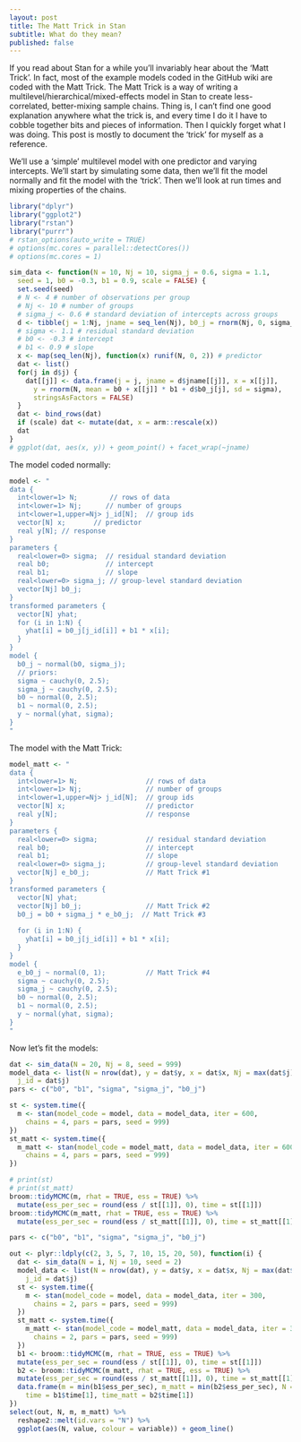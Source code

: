 ```yaml
---
layout: post
title: The Matt Trick in Stan
subtitle: What do they mean?
published: false
---
```


If you read about Stan for a while you'll invariably hear about the 'Matt Trick'. In fact, most of the example models coded in the GitHub wiki are coded with the Matt Trick. The Matt Trick is a way of writing a multilevel/hierarchical/mixed-effects model in Stan to create less-correlated, better-mixing sample chains. Thing is, I can't find one good explanation anywhere what the trick is, and every time I do it I have to cobble together bits and pieces of information. Then I quickly forget what I was doing. This post is mostly to document the 'trick' for myself as a reference.

We'll use a 'simple' multilevel model with one predictor and varying intercepts. We'll start by simulating some data, then we'll fit the model normally and fit the model with the 'trick'. Then we'll look at run times and mixing properties of the chains.

```r
library("dplyr")
library("ggplot2")
library("rstan")
library("purrr")
# rstan_options(auto_write = TRUE)
# options(mc.cores = parallel::detectCores())
# options(mc.cores = 1)

sim_data <- function(N = 10, Nj = 10, sigma_j = 0.6, sigma = 1.1, 
  seed = 1, b0 = -0.3, b1 = 0.9, scale = FALSE) {
  set.seed(seed)
  # N <- 4 # number of observations per group
  # Nj <- 10 # number of groups
  # sigma_j <- 0.6 # standard deviation of intercepts across groups
  d <- tibble(j = 1:Nj, jname = seq_len(Nj), b0_j = rnorm(Nj, 0, sigma_j))
  # sigma <- 1.1 # residual standard deviation
  # b0 <- -0.3 # intercept
  # b1 <- 0.9 # slope
  x <- map(seq_len(Nj), function(x) runif(N, 0, 2)) # predictor
  dat <- list()
  for(j in d$j) {
    dat[[j]] <- data.frame(j = j, jname = d$jname[[j]], x = x[[j]],
      y = rnorm(N, mean = b0 + x[[j]] * b1 + d$b0_j[j], sd = sigma), 
      stringsAsFactors = FALSE)
  }
  dat <- bind_rows(dat)
  if (scale) dat <- mutate(dat, x = arm::rescale(x))
  dat
}
# ggplot(dat, aes(x, y)) + geom_point() + facet_wrap(~jname)
```

The model coded normally:

```r
model <- "
data {
  int<lower=1> N;        // rows of data
  int<lower=1> Nj;      // number of groups
  int<lower=1,upper=Nj> j_id[N];  // group ids
  vector[N] x;       // predictor
  real y[N]; // response
}
parameters {
  real<lower=0> sigma;  // residual standard deviation
  real b0;              // intercept
  real b1;              // slope
  real<lower=0> sigma_j; // group-level standard deviation
  vector[Nj] b0_j;
}
transformed parameters {
  vector[N] yhat;
  for (i in 1:N) {
    yhat[i] = b0_j[j_id[i]] + b1 * x[i];
  }
}
model {
  b0_j ~ normal(b0, sigma_j); 
  // priors:
  sigma ~ cauchy(0, 2.5);
  sigma_j ~ cauchy(0, 2.5);
  b0 ~ normal(0, 2.5);
  b1 ~ normal(0, 2.5);
  y ~ normal(yhat, sigma);
}
"
```

The model with the Matt Trick:

```r
model_matt <- "
data {
  int<lower=1> N;                 // rows of data
  int<lower=1> Nj;                // number of groups
  int<lower=1,upper=Nj> j_id[N];  // group ids
  vector[N] x;                    // predictor
  real y[N];                      // response
}
parameters {
  real<lower=0> sigma;            // residual standard deviation
  real b0;                        // intercept
  real b1;                        // slope
  real<lower=0> sigma_j;          // group-level standard deviation
  vector[Nj] e_b0_j;              // Matt Trick #1
}
transformed parameters {
  vector[N] yhat;
  vector[Nj] b0_j;                // Matt Trick #2
  b0_j = b0 + sigma_j * e_b0_j;  // Matt Trick #3
  
  for (i in 1:N) {
    yhat[i] = b0_j[j_id[i]] + b1 * x[i];
  }
}
model {
  e_b0_j ~ normal(0, 1);          // Matt Trick #4
  sigma ~ cauchy(0, 2.5);
  sigma_j ~ cauchy(0, 2.5);
  b0 ~ normal(0, 2.5);
  b1 ~ normal(0, 2.5);
  y ~ normal(yhat, sigma);
}
"
```

Now let's fit the models:

```r
dat <- sim_data(N = 20, Nj = 8, seed = 999)
model_data <- list(N = nrow(dat), y = dat$y, x = dat$x, Nj = max(dat$j), 
  j_id = dat$j)
pars <- c("b0", "b1", "sigma", "sigma_j", "b0_j")

st <- system.time({
  m <- stan(model_code = model, data = model_data, iter = 600, 
    chains = 4, pars = pars, seed = 999)
})
st_matt <- system.time({
  m_matt <- stan(model_code = model_matt, data = model_data, iter = 600, 
    chains = 4, pars = pars, seed = 999)
})
```

```r
# print(st)
# print(st_matt)
broom::tidyMCMC(m, rhat = TRUE, ess = TRUE) %>%
  mutate(ess_per_sec = round(ess / st[[1]], 0), time = st[[1]])
broom::tidyMCMC(m_matt, rhat = TRUE, ess = TRUE) %>%
  mutate(ess_per_sec = round(ess / st_matt[[1]], 0), time = st_matt[[1]])
```

```r
pars <- c("b0", "b1", "sigma", "sigma_j", "b0_j")

out <- plyr::ldply(c(2, 3, 5, 7, 10, 15, 20, 50), function(i) {
  dat <- sim_data(N = i, Nj = 10, seed = 2)
  model_data <- list(N = nrow(dat), y = dat$y, x = dat$x, Nj = max(dat$j), 
    j_id = dat$j)
  st <- system.time({
    m <- stan(model_code = model, data = model_data, iter = 300, 
      chains = 2, pars = pars, seed = 999)
  })
  st_matt <- system.time({
    m_matt <- stan(model_code = model_matt, data = model_data, iter = 300, 
      chains = 2, pars = pars, seed = 999)
  })
  b1 <- broom::tidyMCMC(m, rhat = TRUE, ess = TRUE) %>%
  mutate(ess_per_sec = round(ess / st[[1]], 0), time = st[[1]])
  b2 <- broom::tidyMCMC(m_matt, rhat = TRUE, ess = TRUE) %>%
  mutate(ess_per_sec = round(ess / st_matt[[1]], 0), time = st_matt[[1]])
  data.frame(m = min(b1$ess_per_sec), m_matt = min(b2$ess_per_sec), N = i,
    time = b1$time[1], time_matt = b2$time[1])
})
select(out, N, m, m_matt) %>% 
  reshape2::melt(id.vars = "N") %>%
  ggplot(aes(N, value, colour = variable)) + geom_line()
```

